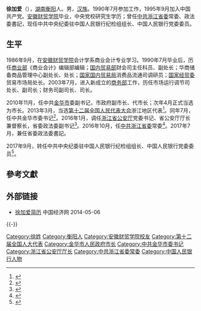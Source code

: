 '''徐加爱'''（{{bd|1966年|9月|}}），[[湖南|湖南]][[衡阳|衡阳]]人。男，[[汉族|汉族]]。1990年7月参加工作，1995年9月加入中国共产党。[[安徽财贸学院|安徽财贸学院]]毕业，中央党校研究生学历；曾任[[中共浙江省委|中共浙江省委]]常委、政法委書記，现任中共中央纪委驻中国人民银行纪检组组长、中国人民银行党委委员。

==生平==
1986年9月，在[[安徽财贸学院|安徽财贸学院]]会计学系商业会计专业学习。1990年7月毕业后，历任[[中华人民共和国商业部|商业部]]《商业会计》编辑部编辑；[[国内贸易部|国内贸易部]]财会司主任科员、副处长；华商储备商品管理中心副处长、处长；[[国家国内贸易局|国家国内贸易局]]消费品流通司调研员；[[国家经贸委|国家经贸委]]贸易市场局处长。2003年7月，进入新成立的[[商务部|商务部]]工作，历任市场运行调节司处长、副司长；财务司副司长、司长。

2010年11月，任中共[[金华市|金华市]]委副书记，市政府副市长、代市长；次年4月正式当选为市长。2013年3月，当选[[第十二届全国人民代表大会|第十二届全国人民代表大会]]浙江地区代表<ref>{{cite news|title=全国人大代表信息-徐加爱|url= http://210.82.31.1:8084/delegate/viewDelegate.action?dbid=120902|accessdate=2013-03-28|newspaper=全国人大网|archive-url=https://web.archive.org/web/20150721214354/http://www.npc.gov.cn/delegate/viewDelegate.action?dbid=120902|archive-date=2015-07-21|dead-url=yes}}</ref>。同年7月，任中共金华市委书记<ref>{{cite web|accessdate=2014-06-06|url=http://www.ce.cn/xwzx/gnsz/gdxw/201307/09/t20130709_24556436.shtml|title=徐加爱任中共金华市委书记|publisher=中国经济网|archive-url=https://web.archive.org/web/20150721182212/http://www.ce.cn/xwzx/gnsz/gdxw/201307/09/t20130709_24556436.shtml|archive-date=2015-07-21|dead-url=yes}}</ref>。2016年1月，调任[[浙江省公安厅|浙江省公安厅]]党委书记、省公安厅厅长兼督察长，省委政法委副书记<ref>{{cite web|accessdate=2016-01-19|url=http://renshi.people.com.cn/n1/2016/0119/c139617-28065718.html|title=徐加爱任浙江省公安厅党委书记|publisher=中国共产党新闻网|archive-date=2021-06-24|archive-url=https://web.archive.org/web/20210624061011/https://renshi.people.com.cn/n1/2016/0119/c139617-28065718.html}}</ref>。2016年10月，任[[中共浙江省委|中共浙江省委]]常委<ref>{{cite web|accessdate=2016-11-01|url=http://www.thepaper.cn/newsDetail_forward_1553489|title=浙江省公安厅厅长徐加爱升任浙江省委常委|publisher=澎湃新闻|archive-date=2019-06-12|archive-url=https://web.archive.org/web/20190612113016/http://www.thepaper.cn/newsDetail_forward_1553489}}</ref>。2017年7月，兼任省委政法委書記。

2017年9月，转任中共中央纪委驻中国人民银行纪检组组长、中国人民银行党委委员<ref>{{cite news|title=徐加爱任中央纪委驻中国人民银行纪检组组长|url=http://renshi.people.com.cn/n1/2017/1030/c139617-29615845.html|work=人民网-中国共产党新闻网|publisher=人民网|date=2017-10-30|accessdate=2020-02-13|archive-date=2021-02-19|archive-url=https://web.archive.org/web/20210219005117/http://renshi.people.com.cn/n1/2017/1030/c139617-29615845.html}}</ref>。

==參考文獻==
{{reflist}}
==外部链接==
*[http://district.ce.cn/newarea/sddy/201307/10/t20130710_24558369.shtml 徐加爱简历] {{Wayback|url=http://district.ce.cn/newarea/sddy/201307/10/t20130710_24558369.shtml |date=20190612160625 }} 中国经济网 2014-05-06

{{-}}
{{start box}}
{{s-ppo|cpc}}
{{s-before|[[袁家軍|袁家軍]]}}
{{s-title|[[中國共產黨浙江省委員會|中國共產黨浙江省委員會]]政法委員會書記|2017年7月－2017年9月}}
{{s-after|[[王昌荣|王昌荣]]}}
{{s-before|[[陈一新_(官员)|陈一新]]}}
{{s-title|[[中国共产党金华市委员会|中国共产党金华市委员会]]书记|2013年7月－2016年1月}}
{{s-after|[[赵光君|赵光君]]}}
{{s-gov|prc}}
{{s-before|[[刘力伟|刘力伟]]}}
{{s-title|[[浙江省公安厅|浙江省公安厅]]厅长|2016年1月－2017年11月}}
{{s-after|[[王双全|王双全]]}}
{{s-before|[[陈昆忠|陈昆忠]]}}
{{s-title|[[金华市人民政府|金华市人民政府]]市长|2010年11月－2013年7月}}
{{s-after|[[暨军民|暨军民]]}}
{{end box}}

{{DEFAULTSORT:X}}
[[Category:徐姓|Category:徐姓]]
[[Category:衡阳人|Category:衡阳人]]
[[Category:安徽财贸学院校友|Category:安徽财贸学院校友]]
[[Category:第十二届全国人大代表|Category:第十二届全国人大代表]]
[[Category:金华市人民政府市长|Category:金华市人民政府市长]]
[[Category:中共金华市委书记|Category:中共金华市委书记]]
[[Category:浙江省公安厅厅长|Category:浙江省公安厅厅长]]
[[Category:中共浙江省委常委|Category:中共浙江省委常委]]
[[Category:中国人民银行人物|Category:中国人民银行人物]]